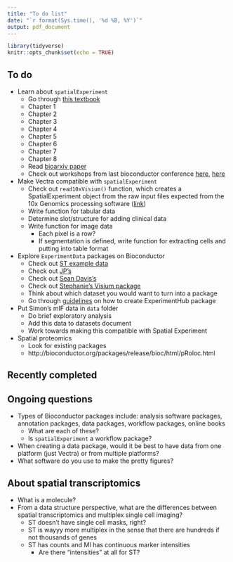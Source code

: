 ```yaml
---
title: "To do list"
date: "`r format(Sys.time(), '%d %B, %Y')`"
output: pdf_document
---
```


```r
library(tidyverse)
knitr::opts_chunk$set(echo = TRUE)
```

## To do

* Learn about `spatialExperiment` 
  * Go through [this textbook](https://lmweber.org/OSTA-book/spatialexperiment.html)
  * Chapter 1
  * Chapter 2
  * Chapter 3
  * Chapter 4
  * Chapter 5
  * Chapter 6
  * Chapter 7
  * Chapter 8
  * Read [bioarxiv paper](https://www.biorxiv.org/content/10.1101/2021.01.27.428431v2)
  * Check out workshops from last bioconductor conference [here](https://lmweber.org/OSTAWorkshopBioc2021/), [here](https://drighelli.github.io/SpatialExperiment_Bioc2021/index.html)
  
* Make Vectra compatible with `spatialExperiment`
  * Check out `read10xVisium()` function, which creates a SpatialExperiment object from the raw input files expected from the 10x Genomics processing software ([link](https://github.com/drighelli/SpatialExperiment/blob/master/R/read10xVisium.R))
  * Write function for tabular data
  * Determine slot/structure for adding clinical data
  * Write function for image data
    * Each pixel is a row?
    * If segmentation is defined, write function for extracting cells and putting into table format
  
* Explore `ExperimentData` packages on Bioconductor
  * Check out [ST example data](https://bioconductor.org/packages/devel/data/experiment/html/STexampleData.html)
  * Check out [JP's](https://bioconductor.org/packages/3.13/data/experiment/html/ARRmData.html)
  * Check out [Sean Davis's](https://bioconductor.org/packages/3.13/data/experiment/html/ChimpHumanBrainData.html)
  * Check out [Stephanie's Visium package](https://bioconductor.org/packages/3.13/data/experiment/html/TENxPBMCData.html)
  * Think about which dataset you would want to turn into a package
  * Go through [guidelines](https://bioconductor.org/packages/release/bioc/vignettes/AnnotationHub/inst/doc/CreateAHubPackage.html) on how to create ExperimentHub package

* Put Simon's mIF data in `data` folder
  * Do brief exploratory analysis
  * Add this data to datasets document
  * Work towards making this compatible with Spatial Experiment


* Spatial proteomics
  * Look for existing packages 
  * http://bioconductor.org/packages/release/bioc/html/pRoloc.html

## Recently completed


## Ongoing questions

* Types of Bioconductor packages include: analysis software packages, annotation packages, data packages, workflow packages, online books
  * What are each of these?
  * Is `spatialExperiment` a workflow package?
* When creating a data package, would it be best to have data from one platform (just Vectra) or from multiple platforms?
* What software do you use to make the pretty figures?


## About spatial transcriptomics

* What is a molecule?
* From a data structure perspective, what are the differences between spatial transcriptomics and multiplex single cell imaging?
  * ST doesn't have single cell masks, right?
  * ST is wayyy more multiplex in the sense that there are hundreds if not thousands of genes
  * ST has counts and MI has continuous marker intensities
    * Are there "intensities" at all for ST?
